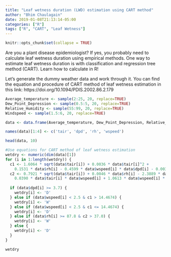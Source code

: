 ```yaml
---
title: "Leaf wetness duration (LWD) estimation using CART method"
author: "Bhim Chaulagain"
date: 2019-01-08T21:13:14-05:00
categories: ["R"]
tags: ["R", "CART", "Leaf Wetness"]
---
```


```r
knitr::opts_chunk$set(collapse = TRUE)
```

Are you a plant disease epidemiologist? If yes, you probably need to calculate leaf wetness duration using empirical methods. One way to estimate leaf wetness duration is with classification and regression tree method (CART). Learn how to calculate in R!

Let's generate the dummy weather data and work through it. You can find the equation and procedure of CART method of leaf wetness estimation in this link: https://doi.org/10.1094/PDIS.2002.86.2.179

```r
Average_temperature <- sample(2:25, 20, replace=TRUE)
Dew_Point_Depression <- sample(0.5:5, 20, replace=TRUE)
Relative_Humidity <- sample(55:99, 20, replace=TRUE)
Windspeed <- sample(1.5:6, 20, replace=TRUE)

data <- data.frame(Average_temperature, Dew_Point_Depression, Relative_Humidity, Windspeed)

names(data)[1:4] <- c('tair', 'dpd', 'rh', 'wspeed') 

head(data, 10)

#Use equations for CART method of leaf wetness estimation
wetdry <- numeric(dim(data)[1])
for (i in 1:length(wetdry)) {
  c1 <- 1.6064 * sqrt(data$tair[i]) + 0.0036 * data$tair[i]^2 + 
    0.1531 * data$rh[i] - 0.4599 * data$wspeed[i] * data$dpd[i] - 0.0035 * data$tair[i] * data$rh[i]
  c2 <- 0.7921 * sqrt(data$tair[i]) + 0.0046 * data$rh[i] - 2.3889 * data$wspeed[i] - 
    0.0390 * data$tair[i] * data$wspeed[i] + 1.0613 * data$wspeed[i] * data$dpd[i]
  
  if (data$dpd[i] >= 3.7) {
    wetdry[i] <- 'D'
  } else if (data$wspeed[i] < 2.5 & c1 > 14.4674) {
    wetdry[i] <- 'W'
  } else if (data$wspeed[i] < 2.5 & c1 <= 14.4674) {
    wetdry[i] <- 'D'
  } else if (data$rh[i] >= 87.8 & c2 > 37.0) {
    wetdry[i] <- 'W'
  } else {
    wetdry[i] <- 'D'
  }
}

wetdry
```

